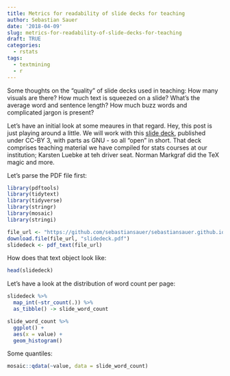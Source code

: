 ```yaml
---
title: Metrics for readability of slide decks for teaching
author: Sebastian Sauer
date: '2018-04-09'
slug: metrics-for-readability-of-slide-decks-for-teaching
draft: TRUE
categories:
  - rstats
tags:
  - textmining
  - r
---
```



Some thoughts on the "quality" of slide decks used in teaching: How many visuals are there? How much text is squeezed on a slide? What's the average word and sentence length? How much buzz words and complicated jargon is present?


Let's have an initial look at some meaures in that regard. Hey, this post is just playing around a little. We will work with this [slide deck](https://github.com/sebastiansauer/sebastiansauer.github.io/blob/master/download/slides.pdf), published under CC-BY 3, with parts as GNU - so all "open" in short. That deck comprises teaching material we have compiled for stats courses at our institution; Karsten Luebke at teh driver seat. Norman Markgraf did the TeX magic and more.


Let's parse the PDF file first:


```r
library(pdftools)
library(tidytext)
library(tidyverse)
library(stringr)
library(mosaic)
library(stringi)

file_url <- "https://github.com/sebastiansauer/sebastiansauer.github.io/raw/master/download/slides.pdf"
download.file(file_url, "slidedeck.pdf")
slidedeck <- pdf_text(file_url)
```


How does that text object look like:

```r
head(slidedeck)
```


Let's have a look at the distribution of word count per page:


```r
slidedeck %>% 
  map_int(~str_count(.)) %>% 
  as_tibble() -> slide_word_count

slide_word_count %>% 
  ggplot() +
  aes(x = value) +
  geom_histogram()
```


Some quantiles:

```r
mosaic::qdata(~value, data = slide_word_count)
```

